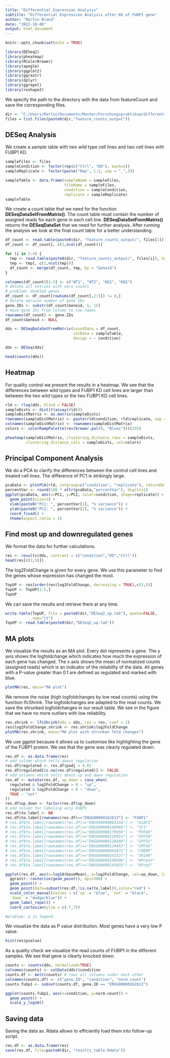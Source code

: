 ```yaml
---
title: "Differential Expression Analysis"
subtitle: "Differential Expression Analysis after KD of FUBP1 gene"
author: "Martin Brand"
date: "2022-10-08"
output: html_document
---
```


```r
knitr::opts_chunk$set(echo = TRUE)
```

```r
library(DESeq2)
library(pheatmap)
library(RColorBrewer)
library(apeglm)
library(ggplot2)
library(ggrastr)
library(dplyr)
library(ggrepel)
library(reshape2)
```

We specify the path to the directory with the data from featureCount and save
the corresponding files.
```r
dir <- "C:/Users/Martin/Documents/Master/Forschungspraktikum/differential_expression_analysis/data/"
files = list.files(paste0(dir,"feature_counts_output"))
```

## DESeq Analysis
We create a sample table with two wild type cell lines and two cell lines with
FUBP1 KD.
```r
sampleFiles <- files
sampleCondition <- factor(rep(c("Ctrl", "KD"), each=2))
sampleReplicate <- factor(paste("Rep", 1:2, sep = "_",2))

sampleTable <- data.frame(sampleName = sampleFiles,
                          fileName = sampleFiles,
                          condition = sampleCondition,
                          replicate = sampleReplicate)
sampleTable
```


We create a count table that we need for the function 
**DESeqDataSetFromMatrix()**. The count table must contain the number of assigned
reads for each gene in each cell line. **DESeqDataSetFromMatrix()** returns the
**DESeqDataSet** that we need for further analysis. After running the analysis
we look at the final count table for a better understanding.

```r
df_count <- read.table(paste0(dir, "feature_counts_output/", files[1]), header = T) 
df_count <- df_count[, c(1,ncol(df_count))]

for (i in 2:4) {
  tmp <- read.table(paste0(dir, "feature_counts_output/", files[i]), header = T)
  tmp <- tmp[, c(1,ncol(tmp))]
  df_count <- merge(df_count, tmp, by = "Geneid")
}

colnames(df_count)[2:5] <- c("WT1", "WT2", "KD1", "KD2")
# delete all entries with zero counts
# problem: doubled genes
df_count <- df_count[rowSums(df_count[,2:5]) != 0,]
# delete version number of gene IDs
gene.IDs <- substr(df_count$Geneid, 1, 15)
# move gene IDs from column to row names
rownames(df_count) <- gene.IDs 
df_count$Geneid <- NULL

dds <- DESeqDataSetFromMatrix(countData = df_count,
                              colData = sampleTable,
                              design = ~ condition)

dds <- DESeq(dds)

head(counts(dds))
```

## Heatmap
For quality control we present the results in a heatmap. We see that the differences between wild types and FUBP1 KD cell lines are larger than between the two wild types or the two FUBP1 KD cell lines.
```r
rld <- rlog(dds, blind = FALSE)
sampleDists <- dist(t(assay(rld)))
sampleDistMatrix <- as.matrix(sampleDists)
rownames(sampleDistMatrix) <- paste(rld$condition, rld$replicate, sep = "-")
colnames(sampleDistMatrix) <- rownames(sampleDistMatrix)
colors <- colorRampPalette(rev(brewer.pal(9, "Blues")))(255)

pheatmap(sampleDistMatrix, clustering_distance_rows = sampleDists,
         clustering_distance_cols = sampleDists, col=colors)
```

## Principal Component Analysis
We do a PCA to clarify the differences between the control cell lines and treated cell lines. The difference of PC1 is strikingly large. 
```r
pcaData <- plotPCA(rld, intgroup=c("condition", "replicate"), returnData=TRUE)
percentVar <- round(100 * attr(pcaData,"percentVar"), digits=1)
ggplot(pcaData, aes(x=PC1, y=PC2, color=condition, shape=replicate)) +
  geom_point(size=3) +
  xlab(paste0("PC1: ", percentVar[1], "% variance")) +
  ylab(paste0("PC2: ", percentVar[2], "% variance")) +
  coord_fixed() +
  theme(aspect.ratio = 1)
```

## Find most up and downregulated genes
We format the data for further calculations. 
```r
res <- results(dds, contrast = c("condition","KD","Ctrl"))
head(res[c(2,5)])
```

The log2FoldChange is given for every gene. We use this parameter to find the
genes whose expression has changed the most.
```r
TopUP <- res[order(res$log2FoldChange, decreasing = TRUE),c(2,5)]
TopUP <- TopUP[1:5,]
TopUP
```

We can save the results and retrieve them at any time.
```r
write.table(TopUP, file = paste0(dir,"DESeq2_up.tab"), quote=FALSE,
            sep="\t")
TopUP <- read.table(paste0(dir,"DESeq2_up.tab"))
```

## MA plots
We visualize the results as an MA plot. Every dot represents a gene. The y axis shows the logfoldchange which indicates how much the expression of each gene has changed. The x axis shows the mean of normalized counts (assigned reads) which is an indicator of the reliability of the data. All genes with a P-value greater than 0.1 are defined as regulated and marked with blue.
```r
plotMA(res, main="MA plot")
```

We remove the noise (high logfoldchanges by low read counts) using the function lfcShrink. The logfoldchanges are adapted to the read counts. We save the shrunked logfoldchanges in our result table. We see in the figure that we have no more outliers with low reliability. 
```r
res.shrink <- lfcShrink(dds = dds, res = res, coef = 2)
res$log2FoldChange.shrink <- res.shrink$log2FoldChange
plotMA(res.shrink, main="MA plot with shrunken fold changes")
```

We use ggplot because it allows us to customise like highlighting the gene of the FUBP1 protein. We see that the gene was clearly regulated down.
```r
res.df <- as.data.frame(res)
# add column which tells about regulation
res.df$regulated <- res.df$padj < 0.01
res.df$regulated[is.na(res.df$regulated)] <- FALSE
# add columns which tells about up and down regulation
res.df <- mutate(res.df, up_down = case_when(
  regulated & log2FoldChange > 0 ~ "up",
  regulated & log2FoldChange < 0 ~ "down",
  TRUE ~ "not"
))
res.df$up_down <- factor(res.df$up_down)
# add column for labeling only FUBP1
res.df$to.label <- NA
res.df$to.label[rownames(res.df)=="ENSG00000162613"] <- "FUBP1"
# res.df$to.label[rownames(res.df)=="ENSG00000063244"] <- "U2AF2"
# res.df$to.label[rownames(res.df)=="ENSG00000168066"] <- "SF1"
# res.df$to.label[rownames(res.df)=="ENSG00000179950"] <- "PUF60"
# res.df$to.label[rownames(res.df)=="ENSG00000119953"] <- "SPF30"
# res.df$to.label[rownames(res.df)=="ENSG00000126698"] <- "SPF31"
# res.df$to.label[rownames(res.df)=="ENSG00000134453"] <- "SPF45"
# res.df$to.label[rownames(res.df)=="ENSG00000085872"] <- "CHERP"
# res.df$to.label[rownames(res.df)=="ENSG00000241537"] <- "SR140"
# res.df$to.label[rownames(res.df)=="ENSG00000109606"] <- "HPrp43"
# res.df$to.label[rownames(res.df)=="ENSG00000145833"] <- "HPrp5"

ggplot(res.df, aes(x=log10(baseMean), y=log2FoldChange, col=up_down, label=to.label)) +
  ggrastr::rasterise(geom_point(), dpi=300) +
  geom_point() +
  geom_point(data=subset(res.df,!is.na(to.label)),color="red") +
  scale_color_manual(values = c(`up` = "blue", `not` = "black",
  `down` = "dodgerblue")) +
  geom_label_repel() +
  coord_cartesian(ylim = c(-7,7)) 

#problem: a in legend


```

We visualize the data as P value distribution. Most genes have a very low
P value. 
```r
hist(res$pvalue)
```

As a quality check we visualize the read counts of FUBP1 in the different samples. We see that gene is clearly knocked down. 
```r
counts <- counts(dds, normalized=TRUE)
colnames(counts) <- colData(dds)$condition
counts.df <- melt(counts) # rows all columns under each other
colnames(counts.df) <- c("gene.ID", "condition", "norm.count")
counts.fubp1 <- subset(counts.df, gene.ID == "ENSG00000162613")

ggplot(counts.fubp1, aes(x=condition, y=norm.count)) + 
  geom_point() +
  scale_y_log10() 
```

## Saving data
Saving the data as .Rdata allows to efficiently load them into follow-up script.
```r
res.df <- as.data.frame(res)
save(res.df, file=paste0(dir, "results_table.Rdata"))
```
